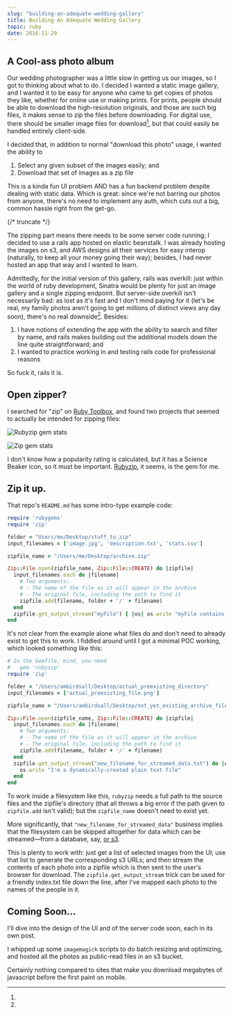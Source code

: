 ```yaml
---
slug: "building-an-adequate-wedding-gallery"
title: Building An Adequate Wedding Gallery
topic: ruby
date: 2016-11-29
---
```


## A Cool-ass photo album

Our wedding photographer was a little slow in getting us our images, so I got
to thinking about what to do. I decided I wanted a static image gallery, and I
wanted it to be easy for anyone who came to get copies of photos they like,
whether for online use or making prints. For prints, people should be able to
download the high-resolution originals, and those are such big files, it makes
sense to zip the files before downloading. For digital use, there should be
smaller image files for download[^1],
but that could easily be handled entirely client-side.

I decided that, in addition to normal "download this photo" usage, I wanted the
ability to

1. Select any given subset of the images easily; and
1. Download that set of images as a zip file

This is a kinda fun UI problem AND has a fun backend problem despite dealing
with static data. Which is great: since we're not barring our photos from
anyone, there's no need to implement any auth, which cuts out a big, common hassle right
from the get-go.

{/* truncate */}

The zipping part means there needs to be some server code running; I decided to use
a rails app hosted on elastic beanstalk. I was already hosting the images on
s3, and AWS designs all their services for easy interop (naturally, to keep all
your money going their way); besides, I had never hosted an app that way and I
wanted to learn.

Admittedly, for the initial version of this gallery, rails was overkill: just
within the world of ruby development, Sinatra would be plenty for just an image
gallery and a single zipping endpoint. But server-side overkill isn't
necessarily bad: as lost as it's fast and I don't mind paying for it (let's be
real, my family photos aren't going to get millions of distinct views any day
soon), there's no real downside[^2]. Besides:

1. I have notions of extending the app with the ability to search and filter by
   name, and rails makes building out the additional models down the line quite
   straightforward; and
1. I wanted to practice working in and testing rails code for professional reasons

So fuck it, rails it is.

## Open zipper?

I searched for "zip" on [Ruby
Toolbox](https://www.ruby-toolbox.com/search?q=zip), and found two projects
that seemed to actually be intended for zipping files:

![Rubyzip gem stats](./rubyzip-gem-stats.png)

![Zip gem stats](./zip-gem-stats.png)

I don't know how a popularity rating is calculated, but it has a Science Beaker
icon, so it must be important. [Rubyzip](https://github.com/rubyzip/rubyzip),
it seems, is the gem for me.

## Zip it up.

That repo's `README.md` has some intro-type example code:

```ruby
require 'rubygems'
require 'zip'

folder = "Users/me/Desktop/stuff_to_zip"
input_filenames = ['image.jpg', 'description.txt', 'stats.csv']

zipfile_name = "/Users/me/Desktop/archive.zip"

Zip::File.open(zipfile_name, Zip::File::CREATE) do |zipfile|
  input_filenames.each do |filename|
    # Two arguments:
    # - The name of the file as it will appear in the archive
    # - The original file, including the path to find it
    zipfile.add(filename, folder + '/' + filename)
  end
  zipfile.get_output_stream("myFile") { |os| os.write "myFile contains just this" }
end
```

It's not clear from the example alone what files do and don't need to already
exist to get this to work. I fiddled around until I got a minimal POC working,
which looked something like this:

```ruby
# In the Gemfile, mind, you need
#   gem 'rubyzip'
require 'zip'

folder = "/Users/ambirdsall/Desktop/actual_preexisting_directory"
input_filenames = ['actual_preexisting_file.png']

zipfile_name = "/Users/ambirdsall/Desktop/not_yet_existing_archive_file.zip"

Zip::File.open(zipfile_name, Zip::File::CREATE) do |zipfile|
  input_filenames.each do |filename|
    # Two arguments:
    # - The name of the file as it will appear in the archive
    # - The original file, including the path to find it
    zipfile.add(filename, folder + '/' + filename)
  end
  zipfile.get_output_stream("new_filename_for_streamed_data.txt") do |os|
    os.write "I'm a dynamically-created plain text file"
  end
end
```

To work inside a filesystem like this, `rubyzip` needs a full path to the
source files and the zipfile's directory (that all throws a big error if the
path given to `zipfile.add` isn't valid); but the `zipfile_name` doesn't need to
exist yet.

More significantly, that `"new_filename_for_streamed_data"` business implies
that the filesystem can be skipped altogether for data which can be
streamed—from a database, say, [or s3](https://github.com/ambirdsall/wedding_photos/blob/383ddcb249c657bfbf944533373d7d560cea11ab/app/actors/photo_fetcher.rb#L12-L16).

This is plenty to work with: just get a list of selected images from the UI;
use that list to generate the corresponding s3 URLs; and then stream the
contents of each photo into a zipfile which is then sent to the user's browser
for download. The `zipfile.get_output_stream` trick can be used for a friendly
index.txt file down the line, after I've mapped each photo to the names of the
people in it.

## Coming Soon...

I'll dive into the design of the UI and of the server code soon, each in its own post.

[^1]:

  I whipped up some `imagemagick` scripts to do batch resizing and
  optimizing, and hosted all the photos as public-read files in an s3 bucket.

[^2]:

  Certainly nothing compared to sites that make you download megabytes of
  javascript before the first paint on mobile.
